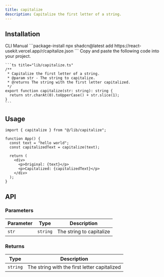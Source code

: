 ```yaml
---
title: capitalize
description: Capitalize the first letter of a string.
---
```


## Installation

<CodeTabs>
  <TabsList>
    <TabsTrigger value="cli">CLI</TabsTrigger>
    <TabsTrigger value="manual">Manual</TabsTrigger>
  </TabsList>
  
  <TabsContent value="cli">
    ```package-install
    npx shadcn@latest add https://react-usekit.vercel.app/r/capitalize.json
    ```
  </TabsContent>
  
  <TabsContent value="manual">
    Copy and paste the following code into your project.

    ```ts title="lib/capitalize.ts"
    /**
     * Capitalize the first letter of a string.
     * @param str - The string to capitalize.
     * @returns The string with the first letter capitalized.
     */
    export function capitalize(str: string): string {
      return str.charAt(0).toUpperCase() + str.slice(1);
    }
    ```

  </TabsContent>
</CodeTabs>

## Usage

```tsx
import { capitalize } from "@/lib/capitalize";

function App() {
  const text = "hello world";
  const capitalizedText = capitalize(text);

  return (
    <div>
      <p>Original: {text}</p>
      <p>Capitalized: {capitalizedText}</p>
    </div>
  );
}
```

## API

### Parameters

| Parameter | Type     | Description              |
| --------- | -------- | ------------------------ |
| `str`     | `string` | The string to capitalize |

### Returns

| Type     | Description                                  |
| -------- | -------------------------------------------- |
| `string` | The string with the first letter capitalized |
